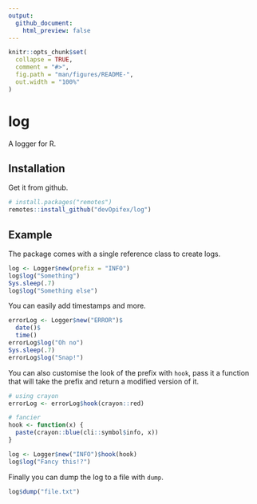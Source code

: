 ```yaml
---
output: 
  github_document:
    html_preview: false
---
```


<!-- README.md is generated from README.Rmd. Please edit that file -->

```r
knitr::opts_chunk$set(
  collapse = TRUE,
  comment = "#>",
  fig.path = "man/figures/README-",
  out.width = "100%"
)
```

<!-- badges: start -->
<!-- badges: end -->

# log

A logger for R.

## Installation

Get it from github.

``` r
# install.packages("remotes")
remotes::install_github("devOpifex/log")
```

## Example

The package comes with a single reference class to create logs.

```r
log <- Logger$new(prefix = "INFO")
log$log("Something")
Sys.sleep(.7)
log$log("Something else")
```

You can easily add timestamps and more.

```r
errorLog <- Logger$new("ERROR")$
  date()$
  time()
errorLog$log("Oh no")
Sys.sleep(.7)
errorLog$log("Snap!")
```

You can also customise the look of the prefix with `hook`, pass it a function that will take the prefix and return a modified version of it.

```r
# using crayon
errorLog <- errorLog$hook(crayon::red)

# fancier
hook <- function(x) {
  paste(crayon::blue(cli::symbol$info, x))
}

log <- Logger$new("INFO")$hook(hook)
log$log("Fancy this!?")
```

Finally you can dump the log to a file with `dump`.

```r
log$dump("file.txt")
```
